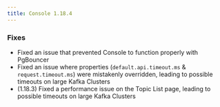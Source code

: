 ```yaml
---
title: Console 1.18.4
---
```


### Fixes

- Fixed an issue that prevented Console to function properly with PgBouncer
- Fixed an issue where properties (`default.api.timeout.ms` & `request.timeout.ms`) were mistakenly overridden, leading to possible timeouts on large Kafka Clusters
- (1.18.3) Fixed a performance issue on the Topic List page, leading to possible timeouts on large Kafka Clusters
